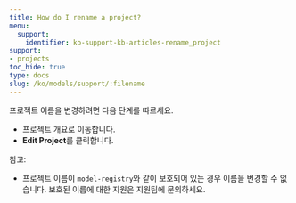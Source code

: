 ```yaml
---
title: How do I rename a project?
menu:
  support:
    identifier: ko-support-kb-articles-rename_project
support:
- projects
toc_hide: true
type: docs
slug: /ko/models/support/:filename
---
```


프로젝트 이름을 변경하려면 다음 단계를 따르세요.

- 프로젝트 개요로 이동합니다.
- **Edit Project**를 클릭합니다.

참고:

- 프로젝트 이름이 `model-registry`와 같이 보호되어 있는 경우 이름을 변경할 수 없습니다. 보호된 이름에 대한 지원은 지원팀에 문의하세요.
